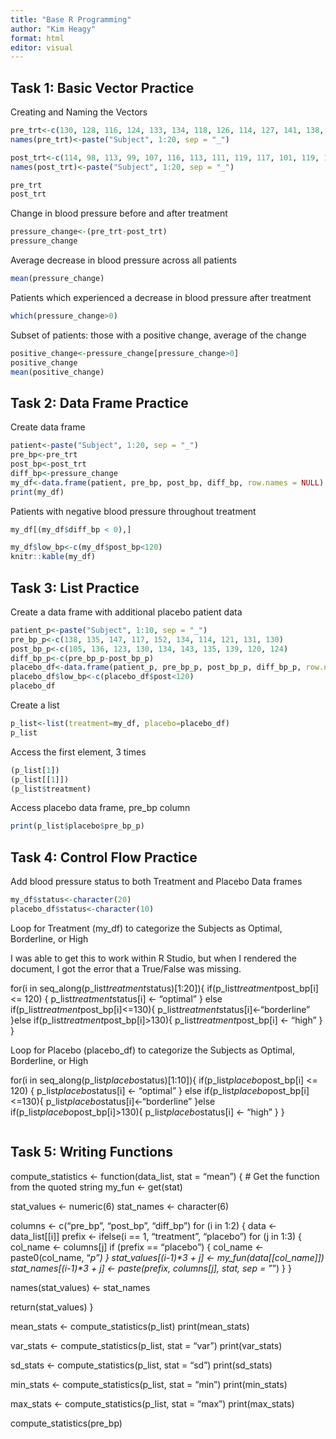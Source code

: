 ```yaml
---
title: "Base R Programming"
author: "Kim Heagy"
format: html
editor: visual
---
```


## Task 1: Basic Vector Practice

Creating and Naming the Vectors

```r
pre_trt<-c(130, 128, 116, 124, 133, 134, 118, 126, 114, 127, 141, 138, 128, 140, 137, 131, 120, 128, 139, 135)
names(pre_trt)<-paste("Subject", 1:20, sep = "_")

post_trt<-c(114, 98, 113, 99, 107, 116, 113, 111, 119, 117, 101, 119, 130, 122, 106, 106, 124, 102, 117, 113)
names(post_trt)<-paste("Subject", 1:20, sep = "_")

pre_trt
post_trt
```

Change in blood pressure before and after treatment

```r
pressure_change<-(pre_trt-post_trt)
pressure_change
```

Average decrease in blood pressure across all patients

```r
mean(pressure_change)
```

Patients which experienced a decrease in blood pressure after treatment 

```r
which(pressure_change>0)
```

Subset of patients: those with a positive change, average of the change
```r
positive_change<-pressure_change[pressure_change>0]
positive_change
mean(positive_change)
```

## Task 2: Data Frame Practice

Create data frame
```r
patient<-paste("Subject", 1:20, sep = "_")
pre_bp<-pre_trt
post_bp<-post_trt
diff_bp<-pressure_change
my_df<-data.frame(patient, pre_bp, post_bp, diff_bp, row.names = NULL)
print(my_df)
```

Patients with negative blood pressure throughout treatment
```r
my_df[(my_df$diff_bp < 0),]

my_df$low_bp<-c(my_df$post_bp<120)
knitr::kable(my_df)
```

## Task 3: List Practice

Create a data frame with additional placebo patient data
```r
patient_p<-paste("Subject", 1:10, sep = "_")
pre_bp_p<-c(138, 135, 147, 117, 152, 134, 114, 121, 131, 130)
post_bp_p<-c(105, 136, 123, 130, 134, 143, 135, 139, 120, 124)
diff_bp_p<-c(pre_bp_p-post_bp_p)
placebo_df<-data.frame(patient_p, pre_bp_p, post_bp_p, diff_bp_p, row.names = NULL)
placebo_df$low_bp<-c(placebo_df$post<120)
placebo_df
```

Create a list
```r
p_list<-list(treatment=my_df, placebo=placebo_df)
p_list
```

Access the first element, 3 times
```r
(p_list[1])
(p_list[[1]])
(p_list$treatment)
```

Access placebo data frame, pre_bp column
```r
print(p_list$placebo$pre_bp_p)
```

## Task 4: Control Flow Practice

Add blood pressure status to both Treatment and Placebo Data frames
```r
my_df$status<-character(20)
placebo_df$status<-character(10)
```

Loop for Treatment (my_df) to categorize the Subjects as Optimal, Borderline, or High

I was able to get this to work within R Studio, but when I rendered the document, I got the error that a True/False was missing. 

for(i in seq_along(p_list$treatment$status)[1:20]){
  if(p_list$treatment$post_bp[i] <= 120) {
      p_list$treatment$status[i] <- "optimal"
        } else if(p_list$treatment$post_bp[i]<=130){
         p_list$treatment$status[i]<-"borderline"
     }else if(p_list$treatment$post_bp[i]>130){
         p_list$treatment$post_bp[i] <- "high"
     }
  }

Loop for Placebo (placebo_df) to categorize the Subjects as Optimal, Borderline, or High

for(i in seq_along(p_list$placebo$status)[1:10]){
  if(p_list$placebo$post_bp[i] <= 120) {
        p_list$placebo$status[i] <- "optimal"
        } else if(p_list$placebo$post_bp[i] <=130){
         p_list$placebo$status[i]<-"borderline"
     }else if(p_list$placebo$post_bp[i]>130){
         p_list$placebo$status[i] <- "high"
     }
  }
```r

```
  

## Task 5: Writing Functions

compute_statistics <- function(data_list, stat = "mean") {
  # Get the function from the quoted string
  my_fun <- get(stat)
  
  stat_values <- numeric(6)
  stat_names <- character(6)
  
  columns <- c("pre_bp", "post_bp", "diff_bp")
  for (i in 1:2) {
    data <- data_list[[i]]
    prefix <- ifelse(i == 1, "treatment", "placebo")
    for (j in 1:3) {
      col_name <- columns[j]
      if (prefix == "placebo") {
        col_name <- paste0(col_name, "_p")
      }
      stat_values[(i-1)*3 + j] <- my_fun(data[[col_name]])
      stat_names[(i-1)*3 + j] <- paste(prefix, columns[j], stat, sep = "_")
    }
  }
  
  names(stat_values) <- stat_names
  
  return(stat_values)
}

mean_stats <- compute_statistics(p_list)
print(mean_stats)

var_stats <- compute_statistics(p_list, stat = "var")
print(var_stats)

sd_stats <- compute_statistics(p_list, stat = "sd")
print(sd_stats)

min_stats <- compute_statistics(p_list, stat = "min")
print(min_stats)

max_stats <- compute_statistics(p_list, stat = "max")
print(max_stats)

compute_statistics(pre_bp) 